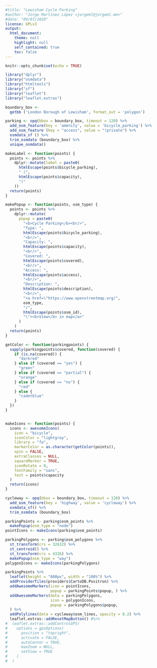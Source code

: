```yaml
---
#title: "Lewisham Cycle Parking"
#author: "Jorge Martínez López <jorgeml@jorgeml.me>"
#date: "09/07/2020"
license: GPLv3
output: 
  html_document:
    theme: null
    highlight: null
    self_contained: true
    toc: false
---
```


```r
knitr::opts_chunk$set(echo = TRUE)

library("dplyr")
library("osmdata")
library("htmltools")
library("sf")
library("leaflet")
library("leaflet.extras")
```

```r

boundary_box <-
  getbb ('London Borough of Lewisham', format_out = 'polygon')

parking <- opq(bbox = boundary_box, timeout = 120) %>%
  add_osm_feature(key = 'amenity', value = 'bicycle_parking') %>%
  add_osm_feature (key = "access", value = "!private") %>%
  osmdata_sf () %>%
  trim_osmdata (boundary_box) %>%
  unique_osmdata()

makeLabel <- function(points) {
  points <- points %>%
    dplyr::mutate(label = paste0(
      htmlEscape(points$bicycle_parking),
      " (",
      htmlEscape(points$capacity),
      ")"
    ))
  return(points)
}

makePopup <- function(points, osm_type) {
  points <- points %>%
    dplyr::mutate(
      popup = paste0(
        "<b>Cycle Parking</b><br/>",
        "Type: ",
        htmlEscape(points$bicycle_parking),
        "<br/>",
        "Capacity: ",
        htmlEscape(points$capacity),
        "<br/>",
        "Covered: ",
        htmlEscape(points$covered),
        "<br/>",
        "Access: ",
        htmlEscape(points$access),
        "<br/>",
        "Description: ",
        htmlEscape(points$description),
        "<br/>",
        "<a href=\"https://www.openstreetmap.org/",
        osm_type,
        "/",
        htmlEscape(points$osm_id),
        "\"><b>View</b> in map</a>"
      )
    )
  return(points)
}

getColor <- function(parkingpoints) {
  sapply(parkingpoints$covered, function(covered) {
    if (is.na(covered)) {
      "darkred"
    } else if (covered == "yes") {
      "green"
    } else if (covered == "partial") {
      "orange"
    } else if (covered == "no") {
      "red"
    } else {
      "cadetblue"
    }
  })
}


makeIcons <- function(points) {
  icons <- awesomeIcons(
    icon = "bicycle",
    iconColor = "lightgray",
    library = "fa",
    markerColor = as.character(getColor(points)),
    spin = FALSE,
    extraClasses = NULL,
    squareMarker = TRUE,
    iconRotate = 0,
    fontFamily = "sans",
    text = points$capacity
  )
  return(icons)
}

cycleway <- opq(bbox = boundary_box, timeout = 120) %>%
  add_osm_feature(key = 'highway', value = 'cycleway') %>%
  osmdata_sf() %>%
  trim_osmdata (boundary_box)

```

```r

parkingPoints <- parking$osm_points %>%
  makePopup(osm_type = "node")
pointIcons <- makeIcons(parking$osm_points)

parkingPolygons <- parking$osm_polygons %>%
  st_transform(crs = 32632) %>%
  st_centroid() %>%
  st_transform(crs = 4326) %>%
  makePopup(osm_type = "way")
polygonIcons <- makeIcons(parkingPolygons)

parkingPoints %>%
  leaflet(height = "800px", width = "100%") %>%
  addProviderTiles(providers$CartoDB.Positron) %>%
  addAwesomeMarkers(icon = pointIcons,
                    popup = parkingPoints$popup, ) %>%
  addAwesomeMarkers(data = parkingPolygons,
                    icon = polygonIcons,
                    popup = parkingPolygons$popup,
  ) %>%
  addPolylines(data = cycleway$osm_lines, opacity = 0.2) %>%
  leaflet.extras::addResetMapButton() #%>%
#  leaflet.extras::addControlGPS(
#    options = gpsOptions(
#      position = "topright",
#      activate = FALSE,
#      autoCenter = TRUE,
#      maxZoom = NULL,
#      setView = TRUE
#    )
#  )

```
